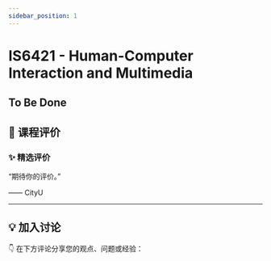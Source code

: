 ```yaml
---
sidebar_position: 1
---
```



# IS6421 - Human-Computer Interaction and Multimedia

## To Be Done

## **💬 课程评价**

### ✨ **精选评价**
<div className={commentStyles.commentBox}>
    <p className={commentStyles.commentText}>
        “期待你的评价。”
    </p>
    <p className={commentStyles.commentAuthor}>—— CityU</p>
</div>

---

## **💡 加入讨论**

👇 在下方评论分享您的观点、问题或经验：
<Utterances />
